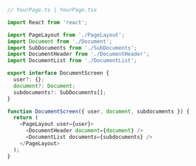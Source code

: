 ```js
// YourPage.ts | YourPage.tsx

import React from 'react';

import PageLayout from './PageLayout';
import Document from './Document';
import SubDocuments from './SubDocuments';
import DocumentHeader from './DocumentHeader';
import DocumentList from './DocumentList';

export interface DocumentScreen {
  user?: {};
  document?: Document;
  subdocuments?: SubDocuments[];
}

function DocumentScreen({ user, document, subdocuments }) {
  return (
    <PageLayout user={user}>
      <DocumentHeader document={document} />
      <DocumentList documents={subdocuments} />
    </PageLayout>
  );
}
```